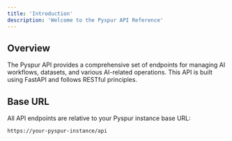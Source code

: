```yaml
---
title: 'Introduction'
description: 'Welcome to the Pyspur API Reference'
---
```


## Overview

The Pyspur API provides a comprehensive set of endpoints for managing AI workflows, datasets, and various AI-related operations. This API is built using FastAPI and follows RESTful principles.

## Base URL

All API endpoints are relative to your Pyspur instance base URL:

```bash
https://your-pyspur-instance/api
```